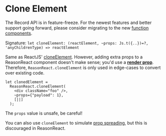 
# Clone Element

<Warn>

The Record API is in feature-freeze. For the newest features and better support going forward, please consider migrating to the new <a href="/docs/reason-react/latest/components">function components</a>.

</Warn>

Signature: `let cloneElement: (reactElement, ~props: Js.t({..})=?, 'anyChildrenType) => reactElement`

Same as ReactJS' [cloneElement](https://reactjs.org/docs/react-api.html#cloneelement). However, adding extra props to a ReasonReact component doesn't make sense; you'd use a [**render prop**](https://reactjs.org/docs/render-props.html). Therefore, `ReasonReact.cloneElement` is only used in edge-cases to convert over existing code.

```reason
let clonedElement =
  ReasonReact.cloneElement(
    <div className="foo" />,
    ~props={"payload": 1},
    [||]
  );
```

The `props` value is unsafe, be careful!

You can also use `cloneElement` to simulate [prop spreading](props-spread.md), but this is discouraged in ReasonReact.
